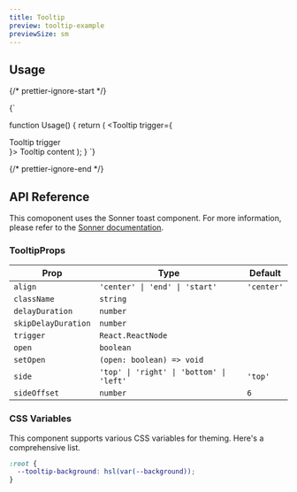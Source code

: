 ```yaml
---
title: Tooltip
preview: tooltip-example
previewSize: sm
---
```


## Usage

{/* prettier-ignore-start */}

<CodeBlock lang="ts">{`


function Usage() {
    return (
      <Tooltip trigger={<div>Tooltip trigger</div>}>
        Tooltip content
      </Tooltip>
    );
}
`}
</CodeBlock>

{/* prettier-ignore-end */}

## API Reference

This comoponent uses the Sonner toast component. For more information, please refer to the [Sonner documentation](https://sonner.emilkowal.ski/).

### TooltipProps

| Prop                | Type                                     | Default    |
| ------------------- | ---------------------------------------- | ---------- |
| `align`             | `'center' \| 'end' \| 'start'`           | `'center'` |
| `className`         | `string`                                 |            |
| `delayDuration`     | `number`                                 |            |
| `skipDelayDuration` | `number`                                 |            |
| `trigger`           | `React.ReactNode`                        |            |
| `open`              | `boolean`                                |            |
| `setOpen`           | `(open: boolean) => void`                |            |
| `side`              | `'top' \| 'right' \| 'bottom' \| 'left'` | `'top'`    |
| `sideOffset`        | `number`                                 | `6`        |

### CSS Variables

This component supports various CSS variables for theming. Here's a comprehensive list.

```css
:root {
  --tooltip-background: hsl(var(--background));
}
```
